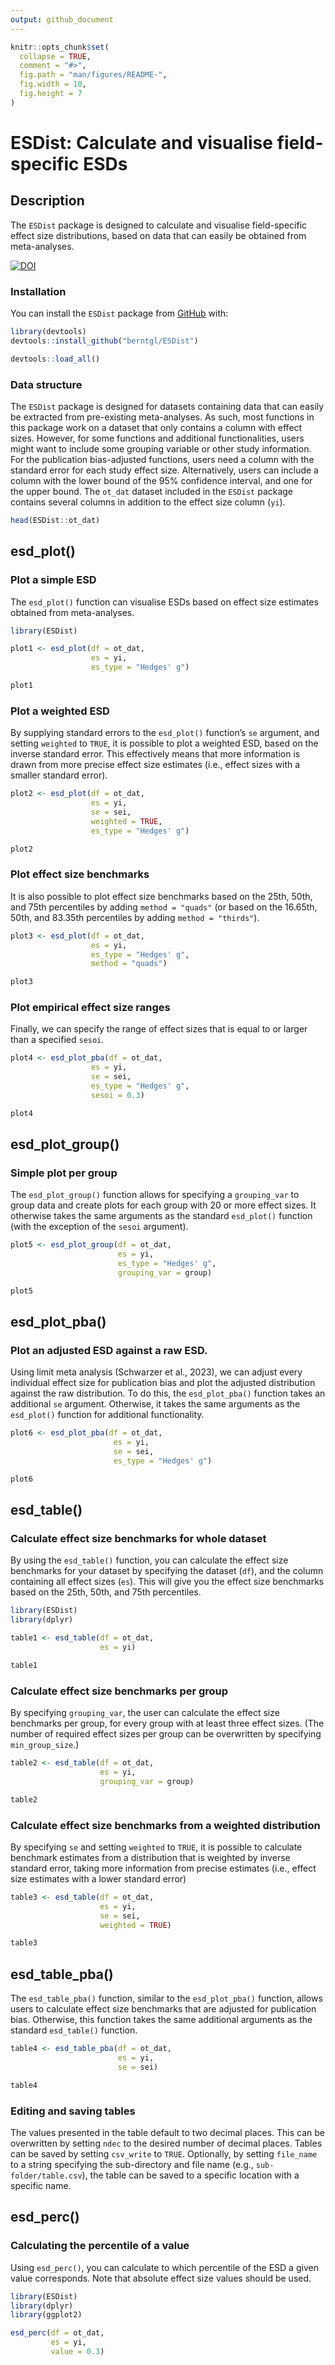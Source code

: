 ```yaml
---
output: github_document
---
```


<!-- README.md is generated from README.Rmd. Please edit that file -->

```r
knitr::opts_chunk$set(
  collapse = TRUE,
  comment = "#>",
  fig.path = "man/figures/README-",
  fig.width = 10,
  fig.height = 7
)

```

# ESDist: Calculate and visualise field-specific ESDs

<!-- badges: start -->
<!-- badges: end -->

## Description
The `ESDist` package is designed to calculate and visualise field-specific
effect size distributions, based on data that can easily be obtained from 
meta-analyses.

[![DOI](https://zenodo.org/badge/532824630.svg)](https://doi.org/10.5281/zenodo.8093616)


### Installation

You can install the `ESDist` package from [GitHub](https://github.com/) with:

```r
library(devtools)
devtools::install_github("berntgl/ESDist")
```

```r
devtools::load_all()
```

### Data structure

The `ESDist` package is designed for datasets containing data that can easily 
be extracted from pre-existing meta-analyses. As such, most functions in this 
package work on a dataset that only contains a column with effect sizes. 
However, for some functions and additional functionalities, users might want to 
include some grouping variable or other study information. For the publication
bias-adjusted functions, users need a column with the standard error for each
study effect size. Alternatively, users can include a column with the lower 
bound of the 95% confidence interval, and one for the upper bound. The `ot_dat` 
dataset included in the `ESDist` package contains several columns in addition to 
the effect size column (`yi`).

```r
head(ESDist::ot_dat)
```

## esd_plot()
### Plot a simple ESD

The `esd_plot()` function can visualise ESDs based on effect size estimates 
obtained from meta-analyses.

```r
library(ESDist)
```

```r
plot1 <- esd_plot(df = ot_dat,
                  es = yi,
                  es_type = "Hedges' g")

plot1
```


### Plot a weighted ESD

By supplying standard errors to the `esd_plot()` function's `se` argument, and 
setting `weighted` to `TRUE`, it is possible to plot a weighted ESD, based on
the inverse standard error. This effectively means that more information is
drawn from more precise effect size estimates (i.e., effect sizes with a smaller
standard error). 

```r
plot2 <- esd_plot(df = ot_dat,
                  es = yi,
                  se = sei,
                  weighted = TRUE,
                  es_type = "Hedges' g")

plot2
```

### Plot effect size benchmarks

It is also possible to plot effect size benchmarks based on the 25th, 50th, and 
75th percentiles by adding `method = "quads"` (or based on the 16.65th, 50th, 
and 83.35th percentiles by adding `method = "thirds"`).

```r
plot3 <- esd_plot(df = ot_dat,
                  es = yi,
                  es_type = "Hedges' g",
                  method = "quads")

plot3
```


### Plot empirical effect size ranges

Finally, we can specify the range of effect sizes that is equal to or larger 
than a specified `sesoi`.

```r
plot4 <- esd_plot_pba(df = ot_dat,
                  es = yi,
                  se = sei,
                  es_type = "Hedges' g",
                  sesoi = 0.3)

plot4
```


## esd_plot_group()
### Simple plot per group

The `esd_plot_group()` function allows for specifying a `grouping_var` to group 
data and create plots for each group with 20 or more effect sizes. It otherwise
takes the same arguments as the standard `esd_plot()` function (with the 
exception of the `sesoi` argument).

```r
plot5 <- esd_plot_group(df = ot_dat,
                        es = yi,
                        es_type = "Hedges' g",
                        grouping_var = group)

plot5
```


## esd_plot_pba()
### Plot an adjusted ESD against a raw ESD.
Using limit meta analysis (Schwarzer et al., 2023), we can adjust every 
individual effect size for publication bias and plot the adjusted distribution 
against the raw distribution. To do this, the `esd_plot_pba()` function takes
an additional `se` argument. Otherwise, it takes the same arguments as the 
`esd_plot()` function for additional functionality.


```r
plot6 <- esd_plot_pba(df = ot_dat,
                       es = yi,
                       se = sei,
                       es_type = "Hedges' g")

plot6
```

## esd_table()
### Calculate effect size benchmarks for whole dataset
By using the `esd_table()` function, you can calculate the effect size 
benchmarks for your dataset by specifying the dataset (`df`), and the column 
containing all effect sizes (`es`). This will give you the effect size 
benchmarks based on the 25th, 50th, and 75th percentiles.

```r
library(ESDist)
library(dplyr)
```

```r
table1 <- esd_table(df = ot_dat,
                    es = yi)

table1
```

### Calculate effect size benchmarks per group
By specifying `grouping_var`, the user can calculate the effect size benchmarks
per group, for every group with at least three effect sizes. (The number of 
required effect sizes per group can be overwritten by specifying 
`min_group_size`.)

```r
table2 <- esd_table(df = ot_dat,
                    es = yi,
                    grouping_var = group)

table2
```


### Calculate effect size benchmarks from a weighted distribution
By specifying `se` and setting `weighted` to `TRUE`, it is possible to calculate
benchmark estimates from a distribution that is weighted by inverse standard 
error, taking more information from precise estimates (i.e., effect size 
estimates with a lower standard error)

```r
table3 <- esd_table(df = ot_dat,
                    es = yi,
                    se = sei,
                    weighted = TRUE)

table3
```


## esd_table_pba()
The `esd_table_pba()` function, similar to the `esd_plot_pba()` function, 
allows users to calculate effect size benchmarks that are adjusted for 
publication bias. Otherwise, this function takes the same additional arguments
as the standard `esd_table()` function. 

```r
table4 <- esd_table_pba(df = ot_dat,
                        es = yi,
                        se = sei)

table4
```


### Editing and saving tables
The values presented in the table default to two decimal places. This can be 
overwritten by setting `ndec` to the desired number of decimal places. 
Tables can be saved by setting `csv_write` to `TRUE`. Optionally, by setting
`file_name` to a string specifying the sub-directory and file name (e.g., 
`sub-folder/table.csv`), the table can be saved to a specific location with a
specific name. 

## esd_perc()
### Calculating the percentile of a value
Using `esd_perc()`, you can calculate to which percentile of the ESD a given 
value corresponds. Note that absolute effect size values should be used.

```r
library(ESDist)
library(dplyr)
library(ggplot2)
```

```r
esd_perc(df = ot_dat,
         es = yi,
         value = 0.3)
```

